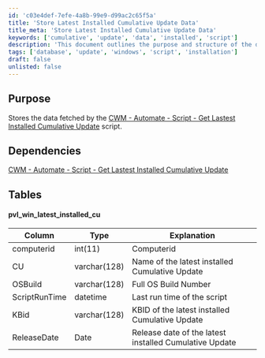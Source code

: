 ```yaml
---
id: 'c03e4def-7efe-4a8b-99e9-d99ac2c65f5a'
title: 'Store Latest Installed Cumulative Update Data'
title_meta: 'Store Latest Installed Cumulative Update Data'
keywords: ['cumulative', 'update', 'data', 'installed', 'script']
description: 'This document outlines the purpose and structure of the database table used to store data fetched by the CWM - Automate script that retrieves the latest installed cumulative update on computers. It includes dependencies and details about the table columns.'
tags: ['database', 'update', 'windows', 'script', 'installation']
draft: false
unlisted: false
---
```

## Purpose

Stores the data fetched by the [CWM - Automate - Script - Get Lastest Installed Cumulative Update](https://proval.itglue.com/DOC-5078775-12849478) script.

## Dependencies

[CWM - Automate - Script - Get Lastest Installed Cumulative Update](https://proval.itglue.com/DOC-5078775-12849478)

## Tables

#### pvl_win_latest_installed_cu

| Column         | Type        | Explanation                                       |
|----------------|-------------|---------------------------------------------------|
| computerid     | int(11)    | Computerid                                        |
| CU             | varchar(128)| Name of the latest installed Cumulative Update    |
| OSBuild        | varchar(128)| Full OS Build Number                              |
| ScriptRunTime  | datetime    | Last run time of the script                       |
| KBid           | varchar(128)| KBID of the latest installed Cumulative Update    |
| ReleaseDate    | Date        | Release date of the latest installed Cumulative Update |











